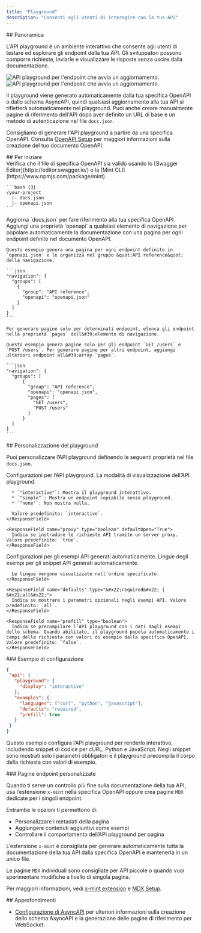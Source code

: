 ```yaml
---
title: "Playground"
description: "Consenti agli utenti di interagire con la tua API"
---
```


<div id="overview">
  ## Panoramica
</div>

L&#39;API playground è un ambiente interattivo che consente agli utenti di testare ed esplorare gli endpoint della tua API. Gli sviluppatori possono comporre richieste, inviarle e visualizzare le risposte senza uscire dalla documentazione.

<Frame>
  <img src="/images/playground/API-playground-light.png" alt="API playground per l'endpoint che avvia un aggiornamento." className="block dark:hidden" />

  <img src="/images/playground/API-playground-dark.png" alt="API playground per l'endpoint che avvia un aggiornamento." className="hidden dark:block" />
</Frame>

Il playground viene generato automaticamente dalla tua specifica OpenAPI o dallo schema AsyncAPI, quindi qualsiasi aggiornamento alla tua API si rifletterà automaticamente nel playground. Puoi anche creare manualmente pagine di riferimento dell&#39;API dopo aver definito un URL di base e un metodo di autenticazione nel file `docs.json`.

Consigliamo di generare l&#39;API playground a partire da una specifica OpenAPI. Consulta [OpenAPI Setup](/it/api-playground/openapi-setup) per maggiori informazioni sulla creazione del tuo documento OpenAPI.

<div id="getting-started">
  ## Per iniziare
</div>

<Steps>
  <Step title="Aggiungi il file di specifica OpenAPI.">
    <Info>
      Verifica che il file di specifica OpenAPI sia valido usando lo [Swagger Editor](https://editor.swagger.io/) o la [Mint CLI](https://www.npmjs.com/package/mint).
    </Info>

    ```bash {3}
    /your-project
      |- docs.json
      |- openapi.json
    ```
  </Step>

  <Step title="Configura `docs.json`.">
    Aggiorna `docs.json` per fare riferimento alla tua specifica OpenAPI. Aggiungi una proprietà `openapi` a qualsiasi elemento di navigazione per popolare automaticamente la documentazione con una pagina per ogni endpoint definito nel documento OpenAPI.

    Questo esempio genera una pagina per ogni endpoint definito in `openapi.json` e le organizza nel gruppo &quot;API reference&quot; della navigazione.

    ```json
    "navigation": {
      "groups": [
        {
          "group": "API reference",
          "openapi": "openapi.json"
        }
      ]
    }
    ```

    Per generare pagine solo per determinati endpoint, elenca gli endpoint nella proprietà `pages` dell&#39;elemento di navigazione.

    Questo esempio genera pagine solo per gli endpoint `GET /users` e `POST /users`. Per generare pagine per altri endpoint, aggiungi ulteriori endpoint all&#39;array `pages`.

    ```json
    "navigation": {
      "groups": [
          {
            "group": "API reference",
            "openapi": "openapi.json",
            "pages": [
              "GET /users",
              "POST /users"
            ]
          }
      ]
    }
    ```
  </Step>
</Steps>

<div id="customizing-your-playground">
  ## Personalizzazione del playground
</div>

Puoi personalizzare l’API playground definendo le seguenti proprietà nel file `docs.json`.

<ResponseField name="playground" type="object">
  Configurazioni per l’API playground.

  <Expandable title="playground" defaultOpen="True">
    <ResponseField name="display" type="&#x22;interactive&#x22; | &#x22;simple&#x22; | &#x22;none&#x22;">
      La modalità di visualizzazione dell’API playground.

      * `"interactive"`: Mostra il playground interattivo.
      * `"simple"`: Mostra un endpoint copiabile senza playground.
      * `"none"`: Non mostra nulla.

      Valore predefinito: `interactive`.
    </ResponseField>

    <ResponseField name="proxy" type="boolean" defaultOpen="True">
      Indica se instradare le richieste API tramite un server proxy. Valore predefinito: `true`.
    </ResponseField>
  </Expandable>
</ResponseField>

<ResponseField name="examples" type="object">
  Configurazioni per gli esempi API generati automaticamente.

  <Expandable title="examples" defaultOpen="True">
    <ResponseField name="languages" type="array of string">
      Lingue degli esempi per gli snippet API generati automaticamente.

      Le lingue vengono visualizzate nell’ordine specificato.
    </ResponseField>

    <ResponseField name="defaults" type="&#x22;required&#x22; | &#x22;all&#x22;">
      Indica se mostrare i parametri opzionali negli esempi API. Valore predefinito: `all`.
    </ResponseField>

    <ResponseField name="prefill" type="boolean">
      Indica se precompilare l’API playground con i dati dagli esempi dello schema. Quando abilitato, il playground popola automaticamente i campi della richiesta con valori di esempio dalla specifica OpenAPI. Valore predefinito: `false`.
    </ResponseField>
  </Expandable>
</ResponseField>

<div id="example-configuration">
  ### Esempio di configurazione
</div>

```json
{
 "api": {
   "playground": {
     "display": "interactive"
   },
   "examples": {
     "languages": ["curl", "python", "javascript"],
     "defaults": "required",
     "prefill": true
   }
 }
}
```

Questo esempio configura l’API playground per renderlo interattivo, includendo snippet di codice per cURL, Python e JavaScript. Negli snippet sono mostrati solo i parametri obbligatori e il playground precompila il corpo della richiesta con valori di esempio.

<div id="custom-endpoint-pages">
  ### Pagine endpoint personalizzate
</div>

Quando ti serve un controllo più fine sulla documentazione della tua API, usa l’estensione `x-mint` nella specifica OpenAPI oppure crea pagine `MDX` dedicate per i singoli endpoint.

Entrambe le opzioni ti permettono di:

* Personalizzare i metadati della pagina
* Aggiungere contenuti aggiuntivi come esempi
* Controllare il comportamento dell’API playground per pagina

L’estensione `x-mint` è consigliata per generare automaticamente tutta la documentazione della tua API dalla specifica OpenAPI e mantenerla in un unico file.

Le pagine `MDX` individuali sono consigliate per API piccole o quando vuoi sperimentare modifiche a livello di singola pagina.

Per maggiori informazioni, vedi [x-mint extension](/it/api-playground/openapi-setup#x-mint-extension) e [MDX Setup](/it/api-playground/mdx/configuration).

<div id="further-reading">
  ## Approfondimenti
</div>

* [Configurazione di AsyncAPI](/it/api-playground/asyncapi/setup) per ulteriori informazioni sulla creazione dello schema AsyncAPI e la generazione delle pagine di riferimento per WebSocket.